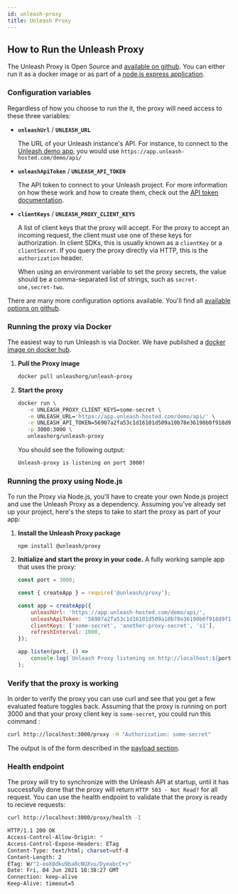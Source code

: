```yaml
---
id: unleash-proxy
title: Unleash Proxy
---
```


## How to Run the Unleash Proxy

The Unleash Proxy is Open Source and [available on github](https://github.com/Unleash/unleash-proxy). You can either run it as a docker image or as part of a [node.js express application](https://github.com/Unleash/unleash-proxy#run-with-nodejs).

### Configuration variables

Regardless of how you choose to run the it, the proxy will need access to these three variables:

- **`unleashUrl`** / **`UNLEASH_URL`**

  The URL of your Unleash instance's API. For instance, to connect to the [Unleash demo app](https://app.unleash-hosted.com/demo/), you would use `https://app.unleash-hosted.com/demo/api/`

- **`unleashApiToken`** / **`UNLEASH_API_TOKEN`**

  The API token to connect to your Unleash project. For more information on how these work and how to create them, check out the [API token documentation](../user_guide/token.md).

- **`clientKeys`** / **`UNLEASH_PROXY_CLIENT_KEYS`**

  A list of client keys that the proxy will accept. For the proxy to accept an incoming request, the client must use one of these keys for authorization. In client SDKs, this is usually known as a `clientKey` or a `clientSecret`. If you query the proxy directly via HTTP, this is the `authorization` header.

  When using an environment variable to set the proxy secrets, the value should be a comma-separated list of strings, such as `secret-one,secret-two`.

There are many more configuration options available. You'll find all [available options on github](https://github.com/Unleash/unleash-proxy#available-options).


### Running the proxy via Docker

The easiest way to run Unleash is via Docker. We have published a [docker image on docker hub](https://hub.docker.com/r/unleashorg/unleash-proxy).

1. **Pull the Proxy image**
   ```bash
   docker pull unleashorg/unleash-proxy
   ```

2. **Start the proxy**

   ```bash
   docker run \
      -e UNLEASH_PROXY_CLIENT_KEYS=some-secret \
      -e UNLEASH_URL='https://app.unleash-hosted.com/demo/api/' \
      -e UNLEASH_API_TOKEN=56907a2fa53c1d16101d509a10b78e36190b0f918d9f122d \
      -p 3000:3000 \
      unleashorg/unleash-proxy
   ```

    You should see the following output:

   ```bash
   Unleash-proxy is listening on port 3000!
   ```

### Running the proxy using Node.js

To run the Proxy via Node.js, you'll have to create your own Node.js project and use the Unleash Proxy as a dependency. Assuming you've already set up your project, here's the steps to take to start the proxy as part of your app:

1. **Install the Unleash Proxy package**
   ``` shell npm2yarn
   npm install @unleash/proxy
   ```

2. **Initialize and start the proxy in your code.** A fully working sample app that uses the proxy:
   ``` js
   const port = 3000;

   const { createApp } = require('@unleash/proxy');

   const app = createApp({
       unleashUrl: 'https://app.unleash-hosted.com/demo/api/',
       unleashApiToken: '56907a2fa53c1d16101d509a10b78e36190b0f918d9f122d',
       clientKeys: ['some-secret', 'another-proxy-secret', 's1'],
       refreshInterval: 1000,
   });

   app.listen(port, () =>
       console.log(`Unleash Proxy listening on http://localhost:${port}/proxy`),
   );
   ```

### Verify that the proxy is working

In order to verify the proxy you can use curl and see that you get a few evaluated feature toggles back. Assuming that the proxy is running on port 3000 and that your proxy client key is `some-secret`, you could run this command :

```bash
curl http://localhost:3000/proxy -H "Authorization: some-secret"
```

The output is of the form described in the [payload section](#payload).

### Health endpoint

The proxy will try to synchronize with the Unleash API at startup, until it has successfully done that the proxy will return `HTTP 503 - Not Read?` for all request. You can use the health endpoint to validate that the proxy is ready to recieve requests:

```bash
curl http://localhost:3000/proxy/health -I
```

```bash
HTTP/1.1 200 OK
Access-Control-Allow-Origin: *
Access-Control-Expose-Headers: ETag
Content-Type: text/html; charset=utf-8
Content-Length: 2
ETag: W/"2-eoX0dku9ba8cNUXvu/DyeabcC+s"
Date: Fri, 04 Jun 2021 10:38:27 GMT
Connection: keep-alive
Keep-Alive: timeout=5
```
